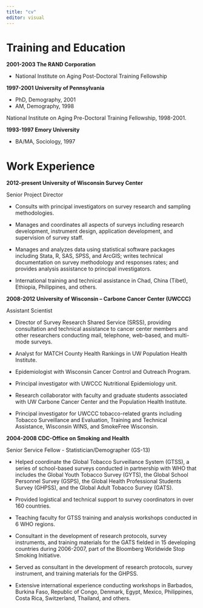 ---
title: "cv"
editor: visual
---

# Training and Education

**2001-2003 The RAND Corporation**

-   National Institute on Aging Post-Doctoral Training Fellowship

**1997-2001 University of Pennsylvania**

-   PhD, Demography, 2001
-   AM, Demography, 1998

National Institute on Aging Pre-Doctoral Training Fellowship, 1998-2001.

**1993-1997 Emory University**

-   BA/MA, Sociology, 1997

# Work Experience

**2012-present University of Wisconsin Survey Center**

Senior Project Director

-   Consults with principal investigators on survey research and sampling methodologies.

-   Manages and coordinates all aspects of surveys including research development, instrument design, application development, and supervision of survey staff.

-   Manages and analyzes data using statistical software packages including Stata, R, SAS, SPSS, and ArcGIS; writes technical documentation on survey methodology and responses rates; and provides analysis assistance to principal investigators.

-   International training and technical assistance in Chad, China (Tibet), Ethiopia, Philippines, and others.

**2008-2012 University of Wisconsin -- Carbone Cancer Center (UWCCC)**

Assistant Scientist

-   Director of Survey Research Shared Service (SRSS), providing consultation and technical assistance to cancer center members and other researchers conducting mail, telephone, web-based, and multi-mode surveys.

-   Analyst for MATCH County Health Rankings in UW Population Health Institute.

-   Epidemiologist with Wisconsin Cancer Control and Outreach Program.

-   Principal investigator with UWCCC Nutritional Epidemiology unit.

-   Research collaborator with faculty and graduate students associated with UW Carbone Cancer Center and the Population Health Institute.

-   Principal investigator for UWCCC tobacco-related grants including Tobacco Surveillance and Evaluation, Training and Technical Assistance, Wisconsin WINS, and SmokeFree Wisconsin.

**2004-2008 CDC-Office on Smoking and Health**

Senior Service Fellow - Statistician/Demographer (GS-13)

-   Helped coordinate the Global Tobacco Surveillance System (GTSS), a series of school-based surveys conducted in partnership with WHO that includes the Global Youth Tobacco Survey (GYTS), the Global School Personnel Survey (GSPS), the Global Health Professional Students Survey (GHPSS), and the Global Adult Tobacco Survey (GATS).

-   Provided logistical and technical support to survey coordinators in over 160 countries.

-   Teaching faculty for GTSS training and analysis workshops conducted in 6 WHO regions.

-   Consultant in the development of research protocols, survey instruments, and training materials for the GATS fielded in 15 developing countries during 2006-2007, part of the Bloomberg Worldwide Stop Smoking Initiative.

-   Served as consultant in the development of research protocols, survey instrument, and training materials for the GHPSS.

-   Extensive international experience conducting workshops in Barbados, Burkina Faso, Republic of Congo, Denmark, Egypt, Mexico, Philippines, Costa Rica, Switzerland, Thailand, and others.
